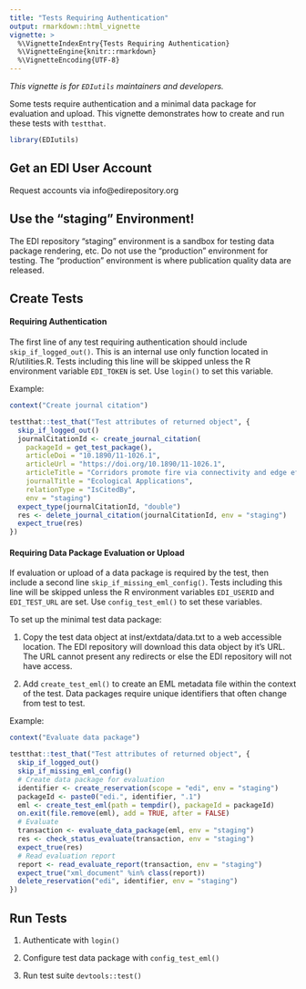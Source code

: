 ```yaml
---
title: "Tests Requiring Authentication"
output: rmarkdown::html_vignette
vignette: >
  %\VignetteIndexEntry{Tests Requiring Authentication}
  %\VignetteEngine{knitr::rmarkdown}
  %\VignetteEncoding{UTF-8}
---
```


_This vignette is for `EDIutils` maintainers and developers._

Some tests require authentication and a minimal data package for evaluation and upload. This vignette demonstrates how to create and run these tests with `testthat`.

```r
library(EDIutils)
```

## Get an EDI User Account

Request accounts via info@edirepository.org

## Use the "staging" Environment!
The EDI repository "staging" environment is a sandbox for testing data package rendering, etc. Do not use the "production" environment for testing. The "production" environment is where publication quality data are released.

## Create Tests

#### Requiring Authentication

The first line of any test requiring authentication should include `skip_if_logged_out()`. This is an internal use only function located in R/utilities.R. Tests including this line will be skipped unless the R environment variable `EDI_TOKEN` is set. Use `login()` to set this variable.

Example:
```r
context("Create journal citation")

testthat::test_that("Test attributes of returned object", {
  skip_if_logged_out()
  journalCitationId <- create_journal_citation(
    packageId = get_test_package(), 
    articleDoi = "10.1890/11-1026.1",
    articleUrl = "https://doi.org/10.1890/11-1026.1",
    articleTitle = "Corridors promote fire via connectivity and edge effects",
    journalTitle = "Ecological Applications",
    relationType = "IsCitedBy",
    env = "staging")
  expect_type(journalCitationId, "double")
  res <- delete_journal_citation(journalCitationId, env = "staging")
  expect_true(res)
})
```

#### Requiring Data Package Evaluation or Upload

If evaluation or upload of a data package is required by the test, then include a second line `skip_if_missing_eml_config()`. Tests including this line will be skipped unless the R environment variables `EDI_USERID` and `EDI_TEST_URL` are set. Use `config_test_eml()` to set these variables.

To set up the minimal test data package:

1. Copy the test data object at inst/extdata/data.txt to a web accessible location. The EDI repository will download this data object by it's URL. The URL cannot present any redirects or else the EDI repository will not have access.

2. Add `create_test_eml()` to create an EML metadata file within the context of the test. Data packages require unique identifiers that often change from test to test.

Example:
```r
context("Evaluate data package")

testthat::test_that("Test attributes of returned object", {
  skip_if_logged_out()
  skip_if_missing_eml_config()
  # Create data package for evaluation
  identifier <- create_reservation(scope = "edi", env = "staging")
  packageId <- paste0("edi.", identifier, ".1")
  eml <- create_test_eml(path = tempdir(), packageId = packageId)
  on.exit(file.remove(eml), add = TRUE, after = FALSE)
  # Evaluate
  transaction <- evaluate_data_package(eml, env = "staging")
  res <- check_status_evaluate(transaction, env = "staging")
  expect_true(res)
  # Read evaluation report
  report <- read_evaluate_report(transaction, env = "staging")
  expect_true("xml_document" %in% class(report))
  delete_reservation("edi", identifier, env = "staging")
})

```

## Run Tests

1. Authenticate with `login()`

2. Configure test data package with `config_test_eml()`

3. Run test suite `devtools::test()`
